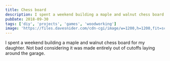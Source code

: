 ```yaml
---
title: Chess board
description: I spent a weekend building a maple and walnut chess board for my daughter.
pubDate: 2018-09-30
tags: ['diy', 'projects', 'games', 'woodworking']
image: 'https://files.davesnider.com/cdn-cgi/image/w=1200,h=1200,fit=scale-down/2024OCT/UvUAp2lgXQC8g-5D.jpg'
---
```



I spent a weekend building a maple and walnut chess board for my daughter. Not bad considering it was made entirely out of cutoffs laying around the garage.

<Gallery name="chess" />

